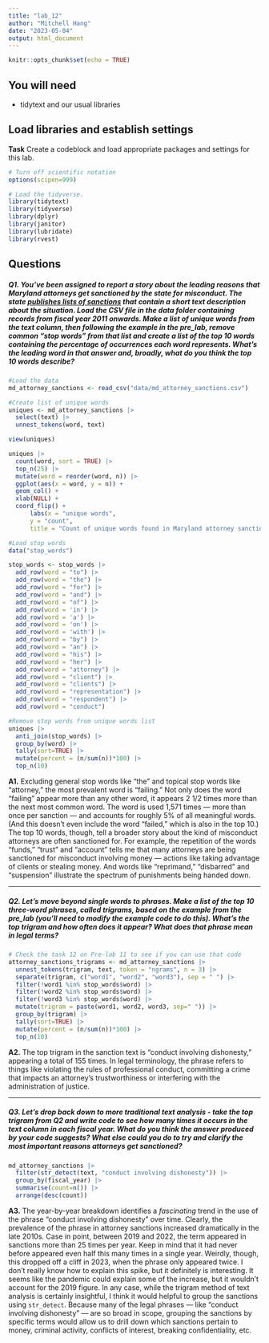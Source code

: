```yaml
---
title: "lab_12"
author: "Mitchell Hang"
date: "2023-05-04"
output: html_document
---
```


```r
knitr::opts_chunk$set(echo = TRUE)
```

## You will need

-   tidytext and our usual libraries

## Load libraries and establish settings

**Task** Create a codeblock and load appropriate packages and settings for this lab.

```r
# Turn off scientific notation
options(scipen=999)

# Load the tidyverse.
library(tidytext)
library(tidyverse)
library(dplyr)
library(janitor)
library(lubridate)
library(rvest)
```

## Questions

##### **Q1.** You've been assigned to report a story about the leading reasons that Maryland attorneys get sanctioned by the state for misconduct. The state [publishes lists of sanctions](https://www.courts.state.md.us/attygrievance/sanctions) that contain a short text description about the situation. Load the CSV file in the data folder containing records from fiscal year 2011 onwards. Make a list of unique words from the text column, then following the example in the pre_lab, remove common "stop words" from that list and create a list of the top 10 words containing the percentage of occurrences each word represents. What's the leading word in that answer and, broadly, what do you think the top 10 words describe?

```r
#Load the data
md_attorney_sanctions <- read_csv("data/md_attorney_sanctions.csv")
```

```r
#Create list of unique words
uniques <- md_attorney_sanctions |> 
  select(text) |>
  unnest_tokens(word, text)

view(uniques)

uniques |>
  count(word, sort = TRUE) |>
  top_n(25) |>
  mutate(word = reorder(word, n)) |>
  ggplot(aes(x = word, y = n)) +
  geom_col() +
  xlab(NULL) +
  coord_flip() +
      labs(x = "unique words",
      y = "count",
      title = "Count of unique words found in Maryland attorney sanctions")
```

```r
#Load stop words
data("stop_words")

stop_words <- stop_words |> 
  add_row(word = "to") |> 
  add_row(word = "the") |> 
  add_row(word = "for") |>
  add_row(word = "and") |>
  add_row(word = "of") |>
  add_row(word = 'in') |> 
  add_row(word = 'a') |> 
  add_row(word = 'on') |> 
  add_row(word = 'with') |> 
  add_row(word = "by") |> 
  add_row(word = "an") |> 
  add_row(word = "his") |> 
  add_row(word = "her") |>
  add_row(word = "attorney") |> 
  add_row(word = "client") |> 
  add_row(word = "clients") |>
  add_row(word = "representation") |>
  add_row(word = "respondent") |>
  add_row(word = "conduct")
```

```r
#Remove stop words from unique words list
uniques |>
  anti_join(stop_words) |>
  group_by(word) |>
  tally(sort=TRUE) |>
  mutate(percent = (n/sum(n))*100) |>
  top_n(10)
```

**A1.** Excluding general stop words like "the" and topical stop words like "attorney," the most prevalent word is "failing." Not only does the word "failing" appear more than any other word, it appears 2 1/2 times more than the next most common word. The word is used 1,571 times — more than once per sanction — and accounts for roughly 5% of all meaningful words. (And this doesn't even include the word "failed," which is also in the top 10.) The top 10 words, though, tell a broader story about the kind of misconduct attorneys are often sanctioned for. For example, the repetition of the words "funds," "trust" and "account" tells me that many attorneys are being sanctioned for misconduct involving money — actions like taking advantage of clients or stealing money. And words like "reprimand," "disbarred" and "suspension" illustrate the spectrum of punishments being handed down.

------------------------------------------------------------------------

##### **Q2.** Let's move beyond single words to phrases. Make a list of the top 10 three-word phrases, called trigrams, based on the example from the pre_lab (you'll need to modify the example code to do this). What's the top trigram and how often does it appear? What does that phrase mean in legal terms?

```r
# Check the task 12 on Pre-lab 11 to see if you can use that code
attorney_sanctions_trigrams <- md_attorney_sanctions |>
  unnest_tokens(trigram, text, token = "ngrams", n = 3) |>
  separate(trigram, c("word1", "word2", "word3"), sep = " ") |>
  filter(!word1 %in% stop_words$word) |>
  filter(!word2 %in% stop_words$word) |>
  filter(!word3 %in% stop_words$word) |>
  mutate(trigram = paste(word1, word2, word3, sep=" ")) |>
  group_by(trigram) |>
  tally(sort=TRUE) |>
  mutate(percent = (n/sum(n))*100) |>
  top_n(10)
```

**A2.** The top trigram in the sanction text is "conduct involving dishonesty," appearing a total of 155 times. In legal terminology, the phrase refers to things like violating the rules of professional conduct, committing a crime that impacts an attorney's trustworthiness or interfering with the administration of justice.

------------------------------------------------------------------------

##### **Q3.** Let's drop back down to more traditional text analysis - take the top trigram from Q2 and write code to see how many times it occurs in the text column in each fiscal year. What do you think the answer produced by your code suggests? What else could you do to try and clarify the most important reasons attorneys get sanctioned?

```r
md_attorney_sanctions |>
  filter(str_detect(text, "conduct involving dishonesty")) |>
  group_by(fiscal_year) |>
  summarise(count=n()) |>
  arrange(desc(count))
```

**A3.** The year-by-year breakdown identifies a *fascinating* trend in the use of the phrase "conduct involving dishonesty" over time. Clearly, the prevalence of the phrase in attorney sanctions increased dramatically in the late 2010s. Case in point, between 2019 and 2022, the term appeared in sanctions more than 25 times per year. Keep in mind that it had never before appeared even half this many times in a single year. Weirdly, though, this dropped off a cliff in 2023, when the phrase only appeared twice. I don't really know how to explain this spike, but it definitely is interesting. It seems like the pandemic could explain some of the increase, but it wouldn't account for the 2019 figure. In any case, while the trigram method of text analysis is certainly insightful, I think it would helpful to group the sanctions using `str_detect`. Because many of the legal phrases — like "conduct involving dishonesty" — are so broad in scope, grouping the sanctions by specific terms would allow us to drill down which sanctions pertain to money, criminal activity, conflicts of interest, breaking confidentiality, etc.
